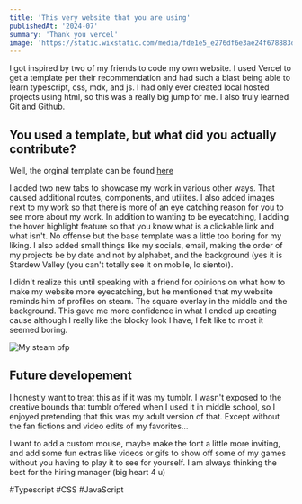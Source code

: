 ```yaml
---
title: 'This very website that you are using'
publishedAt: '2024-07'
summary: 'Thank you vercel'
image: 'https://static.wixstatic.com/media/fde1e5_e276df6e3ae24f678883daff6f79df7f~mv2.png/v1/fill/w_537,h_245,al_c,q_85,usm_0.66_1.00_0.01,enc_auto/Screenshot%202024-07-20%20163317.png'
---
```


I got inspired by two of my friends to code my own website. I used Vercel to get a template per their recommendation and had such a blast being able to learn typescript,
css, mdx, and js. I had only ever created local hosted projects using html, so this was a really big jump for me. I also truly learned Git and Github.

## You used a template, but what did you actually contribute?

Well, the orginal template can be found [here](https://vercel.com/templates/next.js/portfolio-starter-kit)

I added two new tabs to showcase my work in various other ways. That caused additional routes, components, and utilites. I also added images
next to my work so that there is more of an eye catching reason for you to see more about my work. In addition to wanting to be eyecatching, I 
adding the hover highlight feature so that you know what is a clickable link and what isn't. No offense but the base template was a little too
boring for my liking. I also added small things like my socials, email, making the order of my projects be by date
and not by alphabet, and the background (yes it is Stardew Valley (you can't totally see it on mobile, lo siento)).

I didn't realize this until speaking with a friend for opinions on what how to make my website more eyecatching, but he mentioned that my website 
reminds him of profiles on steam. The square overlay in the middle and the background. This gave me more confidence in what I ended up creating cause
although I really like the blocky look I have, I felt like to most it seemed boring.

![My steam pfp](https://static.wixstatic.com/media/fde1e5_883ff2f3e82f40dda4bddfe13bb3032f~mv2.png/v1/fill/w_537,h_245,al_c,q_85,usm_0.66_1.00_0.01,enc_auto/Screenshot%202024-07-26%20101649.png)

## Future developement

I honestly want to treat this as if it was my tumblr. I wasn't exposed to the creative bounds that tumblr offered when I used it in middle school, so I enjoyed pretending that
this was my adult version of that. Except without the fan fictions and video edits of my favorites...

I want to add a custom mouse, maybe make the font a little more inviting, and add some fun extras like videos or gifs to
show off some of my games without you having to play it to see for yourself. I am always thinking the best for the hiring manager (big heart 4 u)


#Typescript #CSS #JavaScript